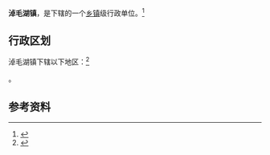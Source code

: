 {{中国乡级行政区|65/22/23/101/000}}

'''淖毛湖镇'''，是{{PRC admin/fullname|65/22/23/101/000|3}}下辖的一个[[乡镇|乡镇]]级行政单位。<ref>{{PRC admin/ref sgc|{{PRC admin/parent|65/22/23/101/000}}}}</ref>

== 行政区划 ==

淖毛湖镇下辖以下地区：<ref>{{PRC admin/ref sgc|65/22/23/101/000}}</ref>

{{PRC admin/children|65/22/23/101/000}}。

== 参考资料 ==

{{reflist}}

{{PRC admin/navcat|65/22/23/101/000}}
{{新疆行政区划小作品}}